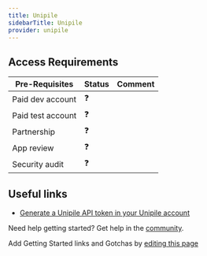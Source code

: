 ```yaml
---
title: Unipile
sidebarTitle: Unipile
provider: unipile
---
```



<Overview />
<PreBuiltTooling provider={providers[pageMetadata.provider]} />
<PreBuiltUseCases />

## Access Requirements
| Pre-Requisites | Status | Comment|
| - | - | - |
| Paid dev account | ❓ |  |
| Paid test account | ❓ |  |
| Partnership | ❓ | |
| App review | ❓ |  |
| Security audit | ❓ | |



## Useful links
-   [Generate a Unipile API token in your Unipile account](https://developer.unipile.com/docs/api-usage)

<Tip>Need help getting started? Get help in the [community](https://nango.dev/slack).</Tip>

<Note>Add Getting Started links and Gotchas by [editing this page](https://github.com/nangohq/nango/tree/master/docs-v2/integrations/all/unipile.mdx)</Note>